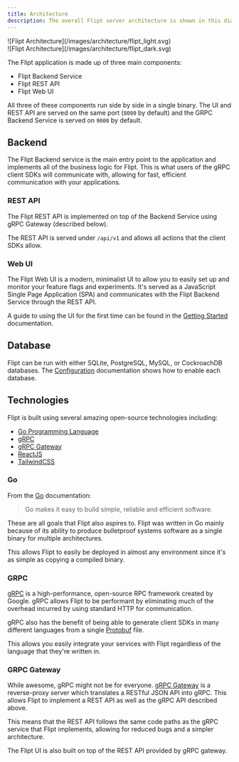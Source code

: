 ```yaml
---
title: Architecture
description: The overall Flipt server architecture is shown in this diagram
---
```


<Frame>
<div className="block dark:hidden">
  ![Flipt Architecture](/images/architecture/flipt_light.svg)
</div>

<div className="hidden dark:block">
  ![Flipt Architecture](/images/architecture/flipt_dark.svg)
</div>
</Frame>

The Flipt application is made up of three main components:

- Flipt Backend Service
- Flipt REST API
- Flipt Web UI

All three of these components run side by side in a single binary. The UI and
REST API are served on the same port (`8080` by default) and the GRPC Backend
Service is served on `9000` by default.

## Backend

The Flipt Backend service is the main entry point to the application and
implements all of the business logic for Flipt. This is what users of the gRPC
client SDKs will communicate with, allowing for fast, efficient communication
with your applications.

### REST API

The Flipt REST API is implemented on top of the Backend Service using gRPC
Gateway (described below).

The REST API is served under `/api/v1` and allows all actions that the client
SDKs allow.

### Web UI

The Flipt Web UI is a modern, minimalist UI to allow you to easily set up and
monitor your feature flags and experiments. It's served as a JavaScript Single
Page Application (SPA) and communicates with the Flipt Backend Service through
the REST API.

A guide to using the UI for the first time can be found in the
[Getting Started](/introduction) documentation.

## Database

Flipt can be run with either SQLite, PostgreSQL, MySQL, or CockroachDB databases. The
[Configuration](/configuration) documentation shows how to enable each database.

## Technologies

Flipt is built using several amazing open-source technologies including:

- [Go Programming Language](https://golang.org/)
- [gRPC](https://grpc.io/)
- [gRPC Gateway](https://github.com/grpc-ecosystem/grpc-gateway/)
- [ReactJS](https://reactjs.org/)
- [TailwindCSS](https://tailwindcss.com/)

### Go

From the [Go](https://golang.org/) documentation:

> Go makes it easy to build simple, reliable and efficient software.

These are all goals that Flipt also aspires to. Flipt was written in Go mainly
because of its ability to produce bulletproof systems software as a single
binary for multiple architectures.

This allows Flipt to easily be deployed in almost any environment since it's as
simple as copying a compiled binary.

### GRPC

[gRPC](https://grpc.io/) is a high-performance, open-source RPC framework
created by Google. gRPC allows Flipt to be performant by eliminating much of the
overhead incurred by using standard HTTP for communication.

gRPC also has the benefit of being able to generate client SDKs in many
different languages from a single
[Protobuf](https://github.com/flipt-io/flipt/blob/main/rpc/flipt/flipt.proto)
file.

This allows you easily integrate your services with Flipt regardless of the
language that they're written in.

### GRPC Gateway

While awesome, gRPC might not be for everyone.
[gRPC Gateway](https://github.com/grpc-ecosystem/grpc-gateway/) is a
reverse-proxy server which translates a RESTful JSON API into gRPC. This allows
Flipt to implement a REST API as well as the gRPC API described above.

This means that the REST API follows the same code paths as the gRPC service that
Flipt implements, allowing for reduced bugs and a simpler architecture.

The Flipt UI is also built on top of the REST API provided by gRPC gateway.
